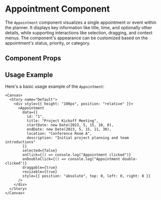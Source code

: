 

<Meta of={Appointment} />

# Appointment Component

The `Appointment` component visualizes a single appointment or event within the planner. It displays key information like title, time, and optionally other details, while supporting interactions like selection, dragging, and context menus. The component's appearance can be customized based on the appointment's status, priority, or category.

## Component Props

<Canvas of={Appointment.Default} />

<Controls />

## Usage Example

Here's a basic usage example of the `Appointment`:

```tsx
<Canvas>
  <Story name="Default">
    <div style={{ height: "100px", position: "relative" }}>
      <Appointment
        data={{
          id: "1",
          title: "Project Kickoff Meeting",
          startDate: new Date(2023, 5, 15, 10, 0),
          endDate: new Date(2023, 5, 15, 11, 30),
          location: "Conference Room A",
          description: "Initial project planning and team introductions"
        }}
        selected={false}
        onClick={() => console.log("Appointment clicked")}
        onDoubleClick={() => console.log("Appointment double-clicked")}
        draggable={true}
        resizable={true}
        style={{ position: "absolute", top: 0, left: 0, right: 0 }}
      />
    </div>
  </Story>
</Canvas>
``` 